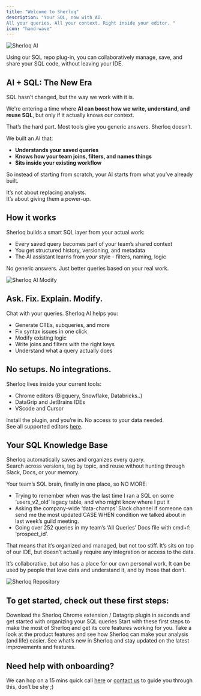 ```yaml
---
title: "Welcome to Sherloq"
description: "Your SQL, now with AI.  
All your queries. All your context. Right inside your editor. "
icon: "hand-wave"
---
```


![Sherloq AI](/images/chat_ai_banner.png)

Using our SQL repo plug-in, you can collaboratively manage, save, and share your SQL code, without leaving your IDE.

## AI \+ SQL: The New Era

SQL hasn’t changed, but the way we work with it is.

We're entering a time where **AI can boost how we write, understand, and reuse SQL**, but only if it actually knows our context.

That’s the hard part. Most tools give you generic answers. Sherloq doesn’t.

We built an AI that:

- **Understands your saved queries**
- **Knows how your team joins, filters, and names things**
- **Sits inside your existing workflow**

So instead of starting from scratch, your AI starts from what you’ve already built.

It’s not about replacing analysts.\
It’s about giving them a power-up.

## How it works

Sherloq builds a smart SQL layer from your actual work:

- Every saved query becomes part of your team’s shared context
- You get structured history, versioning, and metadata
- The AI assistant learns from _your_ style - filters, naming, logic

No generic answers. Just better queries based on your real work.

![Sherloq AI Modify](/images/chat_modify_example.png)

## Ask. Fix. Explain. Modify.

Chat with your queries. Sherloq AI helps you:

- Generate CTEs, subqueries, and more
- Fix syntax issues in one click
- Modify existing logic
- Write joins and filters with the right keys
- Understand what a query actually does

## No setups. No integrations.

Sherloq lives inside your current tools:

- Chrome editors (Bigquery, Snowflake, Databricks..)
- DataGrip and JetBrains IDEs
- VScode and Cursor

Install the plugin, and you’re in. No access to your data needed.\
See all supported editors [here](https://docs.sherloqdata.io/allintegrations).

## Your SQL Knowledge Base

Sherloq automatically saves and organizes every query.\
Search across versions, tag by topic, and reuse without hunting through Slack, Docs, or your memory.

Your team’s SQL brain, finally in one place, so NO MORE:

- Trying to remember when was the last time I ran a SQL on some ‘users_v2_old’ legacy table, and who might know where I put it
- Asking the company-wide ‘data-champs’ Slack channel if someone can send me the most updated CASE WHEN condition we talked about in last week’s guild meeting.
- Going over 252 queries in my team’s ‘All Queries’ Docs file with cmd\+f: ‘prospect_id’.

That means that it’s organized and managed, but not too stiff.
It’s sits on top of our IDE, but doesn’t actually require any integration or access to the data.

It’s collaborative, but also has a place for our own personal work.
It can be used by people that love data and understand it, and by those that don’t.

![Sherloq Repository](/images/repository_exmaple.png)

## To get started, check out these first steps:

<CardGroup cols={2}>
  <Card title="Download & Start" icon="download" href="/quickstart">
    Download the Sherloq Chrome extension / Datagrip plugin in seconds and get started with organizing your SQL queries
  </Card>
  <Card title="Checklist" icon="ballot-check" href="/checklist">
    Start with these first steps to make the most of Sherloq and get its core features working for you.
  </Card>
  <Card title="See features" icon="browser" href="/features">
    Take a look at the product features and see how Sherloq can make your analysis (and life) easier.
  </Card>
  <Card title="Changelog " icon="list-timeline" href="/changelog">
    See what’s new in Sherloq and stay updated on the latest improvements and features.
  </Card>
</CardGroup>

## Need help with onboarding?

We can hop on a 15 mins quick call [here](https://calendly.com/noy-twerski/hello?month=2024-10) or [contact us](/contactus) to guide you through this, don’t be shy ;)